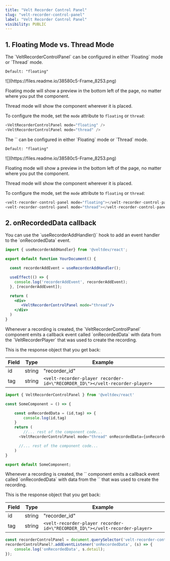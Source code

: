 ```yaml
---
title: "Velt Recorder Control Panel"
slug: "velt-recorder-control-panel"
label: "Velt Recorder Control Panel"
visibility: PUBLIC
---
```





## 1. Floating Mode vs. Thread Mode
<Tabs>
<Tab title="React / Next.js">
The `VeltRecorderControlPanel` can be configured in either `Floating` mode or `Thread` mode. 

`Default: "floating"`


<Frame>
![](https://files.readme.io/38580c5-Frame_8253.png)
</Frame>

Floating mode will show a preview in the bottom left of the page, no matter where you put the component.

Thread mode will show the component wherever it is placed.

To configure the mode, set the `mode` attribute to `floating` or `thread`:

```js
<VeltRecorderControlPanel mode="floating" />
<VeltRecorderControlPanel mode="thread" />
```
</Tab>

<Tab title="HTML / Other Frameworks">
The `<velt-recorder-control-panel>` can be configured in either `Floating` mode or `Thread` mode. 

`Default: "floating"`


<Frame>
![](https://files.readme.io/38580c5-Frame_8253.png)
</Frame>

Floating mode will show a preview in the bottom left of the page, no matter where you put the component.

Thread mode will show the component wherever it is placed.

To configure the mode, set the `mode` attribute to `floating` or `thread`:

```js
<velt-recorder-control-panel mode="floating"></velt-recorder-control-panel>
<velt-recorder-control-panel mode="thread"></velt-recorder-control-panel>
```

</Tab>


</Tabs>





## 2. onRecordedData callback
<Tabs>
<Tab title="React / Next.js with Hooks">
You can use the `useRecorderAddHandler()` hook to add an event handler to the `onRecordedData` event.

```jsx
import { useRecorderAddHandler} from '@veltdev/react';

export default function YourDocument() {

  const recorderAddEvent = useRecorderAddHandler();

  useEffect(() => {
    console.log('recorderAddEvent', recorderAddEvent);
  }, [recorderAddEvent]);

  return (
    <div>
       <VeltRecorderControlPanel mode="thread"/>
    </div>
  )
}
```

</Tab>
<Tab title="React / Next.js">
Whenever a recording is created, the `VeltRecorderControlPanel` component emits a callback event called `onRecordedData` with data from the `VeltRecorderPlayer` that was used to create the recording.

This is the response object that you get back:

| Field    | Type                          | Example                                                                            |
| -------- | ------------------------------| -----------------------------------------------------------------------------------|
| id       | string                        | "recorder_id"                                                                      |
| tag       | string                        | `<velt-recorder-player recorder-id=\"RECORDER_ID\"></velt-recorder-player>` |

```js
import { VeltRecorderControlPanel } from '@veltdev/react'

const SomeComponent = () => {

    const onRecordedData = (id,tag) => {
        console.log(id,tag)
    }
    return (
    	//... rest of the component code...
      <VeltRecorderControlPanel mode="thread" onRecordedData={onRecordedData} />

      //... rest of the component code...
    )
}

export default SomeComponent;

```
</Tab>

<Tab title="HTML / Other Frameworks">
Whenever a recording is created, the `<velt-recorder-control-panel>` component emits a callback event called `onRecordedData` with data from the `<velt-recorder-player>` that was used to create the recording. 

This is the response object that you get back:

| Field    | Type                          | Example                                                                            |
| -------- | ------------------------------| -----------------------------------------------------------------------------------|
| id       | string                        | "recorder_id"                                                                      |
| tag       | string                        | `<velt-recorder-player recorder-id=\"RECORDER_ID\"></velt-recorder-player>` |

```jsx
const recorderControlPanel = document.querySelector('velt-recorder-control-panel');
recorderControlPanel?.addEventListener('onRecordedData', (s) => {
    console.log('onRecordedData', s.detail);
});
```
</Tab>


</Tabs>
